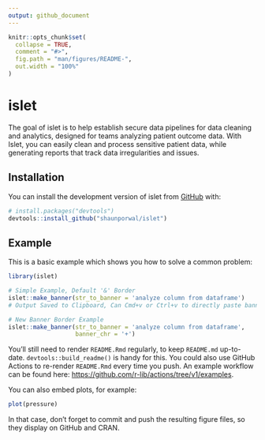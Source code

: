 ```yaml
---
output: github_document
---
```


<!-- README.md is generated from README.Rmd. Please edit that file -->

```r
knitr::opts_chunk$set(
  collapse = TRUE,
  comment = "#>",
  fig.path = "man/figures/README-",
  out.width = "100%"
)
```

# islet

<!-- badges: start -->
<!-- badges: end -->

The goal of islet is to help establish secure data pipelines for data cleaning and analytics, designed for teams analyzing patient outcome data. With Islet, you can easily clean and process sensitive patient data, while generating reports that track data irregularities and issues.

## Installation

You can install the development version of islet from [GitHub](https://github.com/) with:

``` r
# install.packages("devtools")
devtools::install_github("shaunporwal/islet")
```

## Example

This is a basic example which shows you how to solve a common problem:

```r
library(islet)
```

```r

# Simple Example, Default '&' Border
islet::make_banner(str_to_banner = 'analyze column from dataframe')
# Output Saved to Clipboard, Can Cmd+v or Ctrl+v to directly paste banner

```

```r

# New Banner Border Example
islet::make_banner(str_to_banner = 'analyze column from dataframe',
                   banner_chr = '+')

```

You'll still need to render `README.Rmd` regularly, to keep `README.md` up-to-date. `devtools::build_readme()` is handy for this. You could also use GitHub Actions to re-render `README.Rmd` every time you push. An example workflow can be found here: <https://github.com/r-lib/actions/tree/v1/examples>.

You can also embed plots, for example:

```r
plot(pressure)
```

In that case, don't forget to commit and push the resulting figure files, so they display on GitHub and CRAN.
